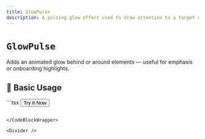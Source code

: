 ```yaml
---
title: GlowPulse
description: A pulsing glow effect used to draw attention to a target element.
---
```



# `GlowPulse`

Adds an animated glow behind or around elements — useful for emphasis or onboarding highlights.

<Divider />

## 🚀 Basic Usage

<CodeBlockWrapper language="tsx">
  ```tsx
  <GlowPulse>
    <button className="btn">Try It Now</button>
  </GlowPulse>

```

</CodeBlockWrapper>

<Divider />
```
